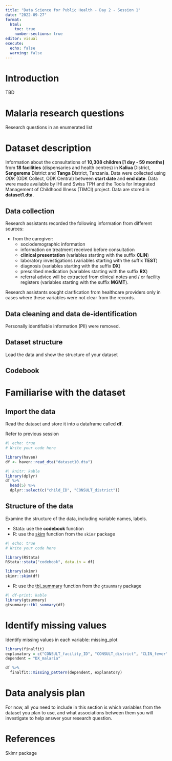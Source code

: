 ```yaml
---
title: "Data Science for Public Health - Day 2 - Session 1"
date: "2022-09-27"
format:
  html:
    toc: true
    number-sections: true
editor: visual
execute:
  echo: false
  warning: false
---
```


# Introduction

TBD

# Malaria research questions

Research questions in an enumerated list

# Dataset description

Information about the consultations of **10,308 children [1 day - 59 months]** from **18 facilities** (dispensaries and health centres) in **Kaliua** District, **Sengerema** District and **Tanga** District, Tanzania. Data were collected using *ODK* (ODK Collect, ODK Central) between **start date** and **end date**. Data were made available by IHI and Swiss TPH and the Tools for Integrated Management of Childhood Illness (TIMCI) project. Data are stored in **dataset1.dta**.

## Data collection

Research assistants recorded the following information from different sources:

-   from the caregiver:
    -   sociodemographic information
    -   information on treatment received before consultation
    -   **clinical presentation** (variables starting with the suffix **CLIN**)
    -   laboratory investigations (variables starting with the suffix **TEST**)
    -   diagnosis (variables starting with the suffix **DX**)
    -   prescribed medication (variables starting with the suffix **RX**)
    -   referral advice will be extracted from clinical notes and / or facility registers (variables starting with the suffix **MGMT**).

Research assistants sought clarification from healthcare providers only in cases where these variables were not clear from the records.

## Data cleaning and data de-identification

Personally identifiable information (PII) were removed.

## Dataset structure

Load the data and show the structure of your dataset

## Codebook

# Familiarise with the dataset

## Import the data

Read the dataset and store it into a dataframe called **df**.

::: callout-tip
Refer to previous session
:::

```r
#| echo: true
# Write your code here
```

```r
library(haven)
df <- haven::read_dta("dataset10.dta")
```
```r
#| knitr: kable
library(dplyr)
df %>%
  head(5) %>%
  dplyr::select(c("child_ID", "CONSULT_district"))
```

## Structure of the data

Examine the structure of the data, including variable names, labels.

::: callout-tip
* Stata: use the **codebook** function
* R: use the [skim](https://docs.ropensci.org/skimr/reference/skim.html) function from the `skimr` package
:::

```r
#| echo: true
# Write your code here
```

```r
library(RStata)
RStata::stata("codebook", data.in = df)
```

```r
library(skimr)
skimr::skim(df)
```

::: callout-tip
* R: use the [tbl_summary](https://www.danieldsjoberg.com/gtsummary/reference/tbl_summary.html) function from the `gtsummary` package
:::

```r
#| df-print: kable
library(gtsummary)
gtsummary::tbl_summary(df)
```
# Identify missing values

Identify missing values in each variable: missing_plot

```r
library(finalfit)
explanatory = c("CONSULT_facility_ID", "CONSULT_district", "CLIN_fever")
dependent = "DX_malaria"

df %>% 
  finalfit::missing_pattern(dependent, explanatory)
```


# Data analysis plan

For now, all you need to include in this section is which variables from the dataset you plan to use, and what associations between them you will investigate to help answer your research question.

# References

Skimr package

